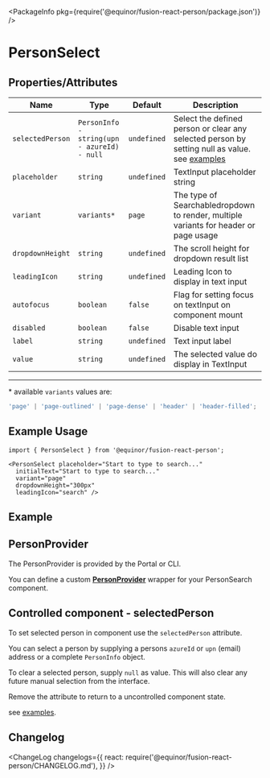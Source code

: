 
<Meta title="Data/Person/Select" component={PersonSelect} />

<PackageInfo pkg={require('@equinor/fusion-react-person/package.json')} />

# PersonSelect

## Properties/Attributes

Name                      | Type                        | Default          | Description
------------------------- | -------------------------   | --------------   | -----------
`selectedPerson`          | `PersonInfo - string(upn - azureId) - null` | `undefined` | Select the defined person or clear any selected person by setting null as value. see [examples](?path=/docs/examples-person-person-select--component)
`placeholder`             | `string`                    | `undefined`      | TextInput placeholder string
`variant`                 | `variants*`                 | `page`           | The type of Searchabledropdown to render, multiple variants for header or page usage
`dropdownHeight`          | `string`                    | `undefined`      | The scroll height for dropdown result list
`leadingIcon`             | `string`                    | `undefined`      | Leading Icon to display in text input
`autofocus`               | `boolean`                   | `false`          | Flag for setting focus on textInput on component mount
`disabled`                | `boolean`                   | `false`          | Disable text input
`label`                   | `string`                    | `undefined`      | Text input label
`value`                   | `string`                    | `undefined`      | The selected value do display in TextInput

---
\*  available `variants` values are:
```ts
'page' | 'page-outlined' | 'page-dense' | 'header' | 'header-filled';
```

## Example Usage

```tsx
import { PersonSelect } from '@equinor/fusion-react-person';

<PersonSelect placeholder="Start to type to search..."
  initialText="Start to type to search..."
  variant="page"
  dropdownHeight="300px"
  leadingIcon="search" />
```

## Example

<StoryExample storyId="examples-person-person-select--component" />

## PersonProvider

The PersonProvider is provided by the Portal or CLI.

You can define a custom [**PersonProvider**](?path=/docs/data-person-provider--page) wrapper for your PersonSearch component.


## Controlled component - selectedPerson

To set selected person in component use the `selectedPerson` attribute.

You can select a person by supplying a persons `azureId` or `upn` (email) address or a complete `PersonInfo` object.

To clear a selected person, supply `null` as value. This will also clear any future manual selection from the interface.

Remove the attribute to return to a uncontrolled component state.

see [examples](?path=/docs/examples-person-person-select--component).

## Changelog

<ChangeLog
  changelogs={{
    react: require('@equinor/fusion-react-person/CHANGELOG.md'),
  }}
/>
